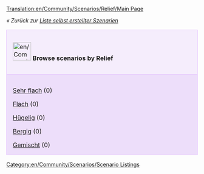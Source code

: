 [[Translation:en/Community/Scenarios/Relief/Main Page]]

''« Zurück zur [[de/Community/Scenarios/Main Page|Liste selbst erstellter Szenarien]]''

{| cellspacing="3" class="mainpagetable" align="center" width="100%"
|- valign="top" 
|style="font-size: 100%; BACKGROUND-COLOR: #F5EDFC; border: 1px solid #E1BBFF; margin: 0; padding: 1em; text-align: left; width:14%"|[[File:en/Community/Scenarios/Scnlist-relief.png|48px]] <font size="3">'''Browse scenarios by Relief'''</font>
|-
|style="font-size: 100%; BACKGROUND-COLOR: #EDDEFA; border: 1px solid #E1BBFF; margin: 0; padding: 1em 1em 0em 1em; text-align: left;"|

[[de/Community/Scenarios/Sehr flache Szenarien|Sehr flach]] (0)

[[de/Community/Scenarios/Flache Szenarien|Flach]] (0)

[[de/Community/Scenarios/Hügelige Szenarien|Hügelig]] (0)

[[de/Community/Scenarios/Bergige Szenarien|Bergig]] (0)

[[de/Community/Scenarios/Szenarien mit gemischten Landschaftstypen|Gemischt]] (0)

|}

[[Category:en/Community/Scenarios/Scenario Listings]]